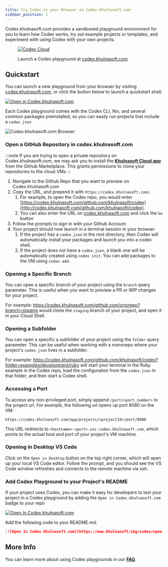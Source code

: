 ```yaml
---
title: Try Codex in your Browser on Codex.khulnasoft.com
sidebar_position: 1
---
```


Codex.khulnasoft.com provides a sandboxed playground environment for you to learn how Codex works, try out example projects or templates, and experiment with using Codex with your own projects.

<figure className="text--center">

[![Codex Cloud](../../static/img/codex_sh.png)](https://codex.khulnasoft.com)

<figcaption> Launch a Codex playground at <a href="https://codex.khulnasoft.com"> codex.khulnasoft.com</a> </figcaption>
</figure>

## Quickstart

You can launch a new playground from your browser by visiting [codex.khulnasoft.com](https://codex.khulnasoft.com), or click the button below to launch a quickstart shell:

[![Open in Codex.khulnasoft.com](https://www.khulnasoft/img/codex/open-in-codex.svg)](https://codex.khulnasoft.com/new)

Each Codex playground comes with the Codex CLI, Nix, and several common packages preinstalled, so you can easily run projects that include a `codex.json`

![Codex.khulnasoft.com Browser](../../static/img/codex_cloud_editor.png)

### Open a GitHub Repository in codex.khulnasoft.com

:::note
If you are trying to open a private repository on Codex.khulnasoft.com, we may ask you to install the [**Khulnasoft Cloud app**](https://github.com/apps/khulnasoft-cloud) from the Github Marketplace. This grants permissions to clone your repositories to the cloud VMs
:::

1. Navigate to the Github Repo that you want to preview on Codex.khulnasoft.com
2. Copy the URL, and prepend it with `https://codex.khulnasoft.com/`.
    1. For example, to open the Codex repo, you would enter [https://codex.khulnasoft.com/github.com/khulnasoft/codex](http://codex.khulnasoft.com/github.com/khulnasoft/codex).
    1. You can also enter the URL on [codex.khulnasoft.com](https://codex.khulnasoft.com) and click the `Go` button
3. Follow the prompts to sign in with your Github Account.
4. Your project should now launch in a terminal session in your browser
    1. If the project has a `codex.json` in the root directory, then Codex will automatically install your packages and launch you into a codex shell.
    2. If the project does not have a `codex.json`, a blank one will be automatically created using `codex init`. You can add packages to the VM using `codex add`.

### Opening a Specific Branch

You can open a specific branch of your project using the `branch` query parameter. This is useful when you want to preview a PR or WIP changes for your project.

For example: https://codex.khulnasoft.com/github.com/org/repo?branch=staging would clone the `staging` branch of your project, and open it in your Cloud Shell.

### Opening a Subfolder

You can open a specific a subfolder of your project using the `folder` query parameter. This can be useful when working with a monorepo where your project's `codex.json` lives in a subfolder.

For example: https://codex.khulnasoft.com/github.com/khulnasoft/codex?folder=examples/development/ruby will start your terminal in the Ruby example in the Codex repo, load the configuration from the `codex.json` in that folder, and then start a Codex shell.

### Accessing a Port

To access any non-privileged port, simply append `/port/<port_number>` to the project url. For example, the following url opens up port 8080 on the VM:

```
https://codex.khulnasoft.com/app/projects/<projectId>/port/8080
```

This URL redirects to `<hostname>-<port>.svc.codex.khulnasoft.com`, which points to the actual host and port of your project's VM machine.

### Opening in Desktop VS Code

Click on the `Open in Desktop` button on the top right corner, which will open up your local VS Code editor. Follow the prompt, and you should see the VS Code window refreshes and connects to the remote machine via ssh.

### Add Codex Playground to your Project's README

If your project uses Codex, you can make it easy for developers to test your project in a Codex playground by adding the `Open in Codex.khulnasoft.com` badge to your repo

[![Open In Codex.khulnasoft.com](https://www.khulnasoft/img/codex/open-in-codex.svg)](https://codex.khulnasoft.com/github.com/khulnasoft/codex)

Add the following code to your README.md:

```md
[![Open In Codex.khulnasoft.com](https://www.khulnasoft/img/codex/open-in-codex.svg)](https://codex.khulnasoft.com/{path_to_repo})
```

## More Info

You can learn more about using Codex playgrounds in our **[FAQ](beta_faq.md)**.

